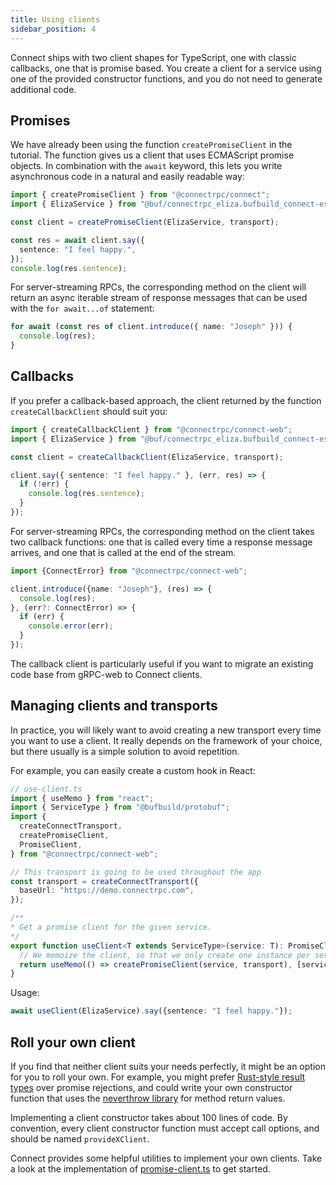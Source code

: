 ```yaml
---
title: Using clients
sidebar_position: 4
---
```


Connect ships with two client shapes for TypeScript, one with classic callbacks,
one that is promise based. You create a client for a service using one of the
provided constructor functions, and you do not need to generate additional
code.


## Promises

We have already been using the function `createPromiseClient` in the
tutorial. The function gives us a client that uses ECMAScript promise objects.
In combination with the `await` keyword, this lets you write asynchronous
code in a natural and easily readable way:

```ts
import { createPromiseClient } from "@connectrpc/connect";
import { ElizaService } from "@buf/connectrpc_eliza.bufbuild_connect-es/connectrpc/eliza/v1/eliza_connect";

const client = createPromiseClient(ElizaService, transport);

const res = await client.say({
  sentence: "I feel happy.",
});
console.log(res.sentence);
```

For server-streaming RPCs, the corresponding method on the client will return
an async iterable stream of response messages that can be used with the
`for await...of` statement:

```ts
for await (const res of client.introduce({ name: "Joseph" })) {
  console.log(res);
}
```

## Callbacks

If you prefer a callback-based approach, the client returned by the function
`createCallbackClient` should suit you:

```ts
import { createCallbackClient } from "@connectrpc/connect-web";
import { ElizaService } from "@buf/connectrpc_eliza.bufbuild_connect-es/connectrpc/eliza/v1/eliza_connect";

const client = createCallbackClient(ElizaService, transport);

client.say({ sentence: "I feel happy." }, (err, res) => {
  if (!err) {
    console.log(res.sentence);
  }
});
```

For server-streaming RPCs, the corresponding method on the client takes two
callback functions: one that is called every time a response message arrives,
and one that is called at the end of the stream.

```ts
import {ConnectError} from "@connectrpc/connect-web";

client.introduce({name: "Joseph"}, (res) => {
  console.log(res);
}, (err?: ConnectError) => {
  if (err) {
    console.error(err);
  }
});
```

The callback client is particularly useful if you want to migrate an existing
code base from gRPC-web to Connect clients.


## Managing clients and transports

In practice, you will likely want to avoid creating a new transport every time
you want to use a client. It really depends on the framework of your choice,
but there usually is a simple solution to avoid repetition.

For example, you can easily create a custom hook in React:

```ts
// use-client.ts
import { useMemo } from "react";
import { ServiceType } from "@bufbuild/protobuf";
import {
  createConnectTransport,
  createPromiseClient,
  PromiseClient,
} from "@connectrpc/connect-web";

// This transport is going to be used throughout the app
const transport = createConnectTransport({
  baseUrl: "https://demo.connectrpc.com",
});

/**
* Get a promise client for the given service.
*/
export function useClient<T extends ServiceType>(service: T): PromiseClient<T> {
  // We memoize the client, so that we only create one instance per service.
  return useMemo(() => createPromiseClient(service, transport), [service]);
}
```

Usage:

```ts
await useClient(ElizaService).say({sentence: "I feel happy."});
```

## Roll your own client

If you find that neither client suits your needs perfectly, it might be an
option for you to roll your own. For example, you might prefer [Rust-style
result types](https://doc.rust-lang.org/rust-by-example/error/result.html)
over promise rejections, and could write your own constructor function that
uses the [neverthrow library](https://github.com/supermacro/neverthrow) for
method return values.

Implementing a client constructor takes about 100 lines of code. By
convention, every client constructor function must accept call options, and
should be named `provideXClient`.

Connect provides some helpful utilities to implement your own clients.
Take a look at the implementation of [promise-client.ts](https://github.com/connectrpc/connect-es/blob/1c1dc4cfd300e120d07a486f488d5693139f9dee/packages/connect/src/promise-client.ts#L35)
to get started.

